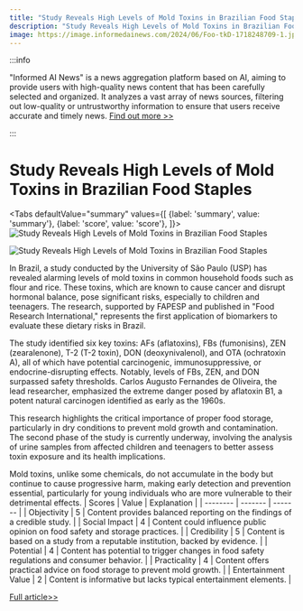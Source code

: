 ```yaml
---
title: "Study Reveals High Levels of Mold Toxins in Brazilian Food Staples"
description: "Study Reveals High Levels of Mold Toxins in Brazilian Food Staples"
image: https://image.informedainews.com/2024/06/Foo-tkD-1718248709-1.jpg
---
```



:::info

"Informed AI News" is a news aggregation platform based on AI, aiming to provide users with high-quality news content that has been carefully selected and organized. It analyzes a vast array of news sources, filtering out low-quality or untrustworthy information to ensure that users receive accurate and timely news.  [Find out more >>](/docs/guides)

:::

# Study Reveals High Levels of Mold Toxins in Brazilian Food Staples


<Tabs
	defaultValue="summary"
	values={[
	{label: 'summary', value: 'summary'},
	{label: 'score', value: 'score'},
]}>
<TabItem value="summary">
<img
  src="https://image.informedainews.com/2024/06/Foo-tkD-1718248709-1.jpg"
  alt="Study Reveals High Levels of Mold Toxins in Brazilian Food Staples"
/>

<img
  src="https://image.informedainews.com/2024/06/Foo-ewo-1718248709-2.jpg"
  alt="Study Reveals High Levels of Mold Toxins in Brazilian Food Staples"
/>



In Brazil, a study conducted by the University of São Paulo (USP) has revealed alarming levels of mold toxins in common household foods such as flour and rice. These toxins, which are known to cause cancer and disrupt hormonal balance, pose significant risks, especially to children and teenagers. The research, supported by FAPESP and published in "Food Research International," represents the first application of biomarkers to evaluate these dietary risks in Brazil.

The study identified six key toxins: AFs (aflatoxins), FBs (fumonisins), ZEN (zearalenone), T-2 (T-2 toxin), DON (deoxynivalenol), and OTA (ochratoxin A), all of which have potential carcinogenic, immunosuppressive, or endocrine-disrupting effects. Notably, levels of FBs, ZEN, and DON surpassed safety thresholds. Carlos Augusto Fernandes de Oliveira, the lead researcher, emphasized the extreme danger posed by aflatoxin B1, a potent natural carcinogen identified as early as the 1960s.

This research highlights the critical importance of proper food storage, particularly in dry conditions to prevent mold growth and contamination. The second phase of the study is currently underway, involving the analysis of urine samples from affected children and teenagers to better assess toxin exposure and its health implications.

Mold toxins, unlike some chemicals, do not accumulate in the body but continue to cause progressive harm, making early detection and prevention essential, particularly for young individuals who are more vulnerable to their detrimental effects.
</TabItem>
<TabItem value="score">
	| Scores     | Value   | Explanation |
	| -------- | ------- | ------- |
	| Objectivity  | 5    | Content provides balanced reporting on the findings of a credible study.    |
	| Social Impact | 4     | Content could influence public opinion on food safety and storage practices.    |
	| Credibility    | 5    | Content is based on a study from a reputable institution, backed by evidence.    |
	| Potential    | 4    | Content has potential to trigger changes in food safety regulations and consumer behavior.    |
	| Practicality    | 4    | Content offers practical advice on food storage to prevent mold growth.    |
	| Entertainment Value    | 2    | Content is informative but lacks typical entertainment elements.    |
</TabItem>
</Tabs>

[Full article>>](https://www.cnbeta.com.tw/articles/science/1434515.htm)

